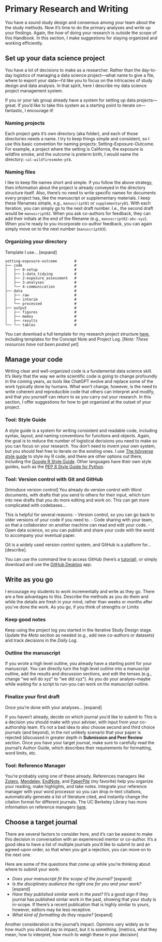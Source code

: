 # Primary Research and Writing

You have a sound study design and consensus among your team about the the study methods. Now it's time to do the primary analyses and write up your findings. Again, the *how* of doing your research is outside the scope of this Handbook. In this section, I make suggestions for staying organized and working efficiently.

## Set up your data science project

You have a lot of decisions to make as a researcher. Rather than the day-to-day logistics of managing a data science project—what name to give a file, where to export your data—I'd like you to focus on the intricacies of study design and data analysis. In that spirit, here I describe my data science project management system.

If you or your lab group already have a system for setting up data projects—great. If you'd like to take this system as a starting point to iterate on—fantastic, I encourage it!

### Naming projects

Each project gets it's own directory (aka folder), and each of those directories needs a name. I try to keep things simple and consistent, so I use this basic convention for naming projects: Setting-Exposure-Outcome. For example, a project where the setting is California, the exposure is wildfire smoke, and the outcome is preterm birth, I would name the directory: `cal-wildfiresmoke-ptb`.

### Naming files

I like to keep file names short and simple. If you follow the above strategy, then information about the project is already conveyed in the directory structure itself. Also, there's no need to write specific names for documents every project has, like the manuscript or supplementary materials. I keep these filenames simple, e.g., `manuscript01` or `supplementary01`. With each iteration, you can simply go to the next draft number. I.e., the second draft would be `manuscript02`. When you ask co-authors for feedback, they can add their initials at the end of the filename (e.g., `manuscript02-abc-xyz`). When you're ready to you incorporate co-author feedback, you can again simply move on to the next number (`manuscript03`).

### Organizing your directory 

Template I use... [expand]

```
setting-exposure-outcome        #
├── code                        # 
│   ├── 0-setup                 # 
│   ├── 1-data_tidying          # 
│   ├── 2-exposure_assessment   # 
│   ├── 3-analyses              # 
│   └── 4-communication         # 
├── data                        # 
│   ├── raw                     #
│   ├── interim                 # 
│   └── processed               #  
├── output                      # 
│   ├── figures                 #
│   ├── memos                   # 
│   ├── results                 # 
└── └── tables                  #
```

You can download a full template for my research project structure [here](), including templates for the Concept Note and Project Log. [*Note: These resources have not been posted yet*]

## Manage your code

Writing clear and well-organized code is a fundamental data science skill. It's likely that the way we write scientific code is going to change profoundly in the coming years, as tools like ChatGPT evolve and replace some of the work typically done by humans. What won't change, however, is the need to write coherent and reproducible code that others can interpret and modify, and that you yourself can return to as you carry out your research. In this section, I offer suggestions for how to get organized at the outset of your project.

### Tool: Style Guide

A style guide is a system for writing consistent and readable code, including syntax, layout, and naming conventions for functions and objects. Again, the goal is to reduce the number of logistical decisions you need to make so you can focus on your research. You don't need to invent your own system, but you should feel free to iterate on the existing ones. I use [The tidyverse style guide](https://style.tidyverse.org/index.html){target="_blank"} to style my R code, and there are other options out there, including the [Google R Style Guide](https://google.github.io/styleguide/Rguide.html){target="_blank"}. Other languages have their own style guides, such as the [PEP 8 Style Guide for Python](https://peps.python.org/pep-0008/){target="_blank"}.

### Tool: Version control with Git and GitHub

[Introduce version control] 
You already do version control with Word documents, with drafts that you send to others for their input, which turn into new drafts that you do more editing and work on. This can get more complicated with codebases...

This is helpful for several reasons: 
- Version control, so you can go back to older versions of your code if you need to.
- Code sharing with your team, so that a collaborator on another machine can read and edit your code.
- Open data science, so you can publish and share your code with the world to accompany your eventual paper.

Git is a widely used version control system, and GitHub is a platform for... [describe].

You can use the command line to access GitHub (here's a [tutorial](https://docs.github.com/en/github-cli/github-cli/quickstart){target="_blank"}), or simply download and use the [GitHub Desktop](https://desktop.github.com/){target="_blank"} app.

## Write as you go

I encourage my students to work incrementally and write as they go. There are a few advantages to this. 
Describe the methods as you do them and while the details are fresh in your mind, rather than weeks or months after you've done the work.
As you go, if you think of strengths or Limits
 
### Keep good notes

Keep using the project log you started in the Iterative Study Design stage. Update the *Meta* section as needed (e.g., add new co-authors or datasets) and track decisions in the *Daily Log*.

### Outline the manuscript

If you wrote a high level outline, you already have a starting point for your manuscript. You can directly turn the high level outline into a manuscript outline, add the results and discussion sections, and edit the tenses (e.g., change "we will do xyz" to "we did xyz"). As you do your analyes--maybe while waiting for a script to run--you can work on the manuscript outline.

### Finalize your first draft

Once you're done with your analyses... [expand]

If you haven't already, decide on which journal you'd like to submit to This is a decision you should make with your adviser, with input from your co-authorship team. It's not a bad idea to also choose second and third choice journals (and beyond), in the not unlikely scenario that your paper is rejected (discussed in greater depth in **Submission and Peer Review** section. Once you have your target journal, make sure to carefully read the journal's Author Guide, which describes their requirements for formatting, word limits, etc.

### Tool: Reference Manager

You're probably using one of these already. References managers like [Zotero](https://www.zotero.org/){target="_blank"}, [Mendeley](https://www.mendeley.com/){target="_blank"}, [EndNote](https://endnote.com/){target="_blank"}, and [PaperPile](https://paperpile.com/){target="_blank"} (my favorite) help you organize your reading, make highlights, and take notes. Integrate your reference manager with your word processor so you can drop in-text citations, automatically generate a list of literature cited, and instantly change the citation format for different journals. The UC Berkeley Library has more information on reference managers [here](https://guides.lib.berkeley.edu/publichealth/citations){target="_blank"}.

## Choose a target journal

There are several factors to consider here, and it's can be easiest to make this decision in conversation with an experienced mentor or co-author. It's a good idea to have a list of multiple journals you'd like to submit to and an agreed-upon order, so that when you get a rejection, you can move on to the next one.

Here are some of the questions that come up while you're thinking about where to submit your work:

- *Does your manuscript fit the scope of the journal?*  [expand]
- *Is the disciplinary audience the right one for you and your work?* [expand]
- *Have they published similar work in the past?* It's a good sign if they journal has published simlar work in the past, showing that your study is in-scope. If there's a recent publication that is highly similar to yours, however, editors may be less receptive.
- *What kind of formatting do they require?* [expand]

Another consideration is the journal's impact. Opinions vary widely as to how much  you should pay to impact, but it is something.
[metrics, what they mean, how to interpret, how much to weigh these in your decision]


